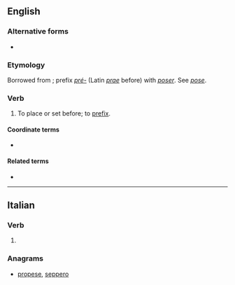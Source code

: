 {{also|préposé|prépose}}
==English==

===Alternative forms===
* {{l|en|præpose}} {{qualifier|archaic|rare}}

===Etymology===
Borrowed from {{bor|en|fr|préposer}}; prefix ''[[pré-]]'' (Latin ''[[prae]]'' before) with ''[[poser]]''. See ''[[pose]]''.

===Verb===
{{en-verb|prepos}}

# {{lb|en|transitive}} To place or set before; to [[prefix]].
#: {{rfquotek|Fuller}}

====Coordinate terms====
* {{l|en|postpose}}

====Related terms====
* {{l|en|preposition}}

----

==Italian==

===Verb===
{{head|it|verb form}}

# {{inflection of|preporre||3|s|phis|lang=it}}

===Anagrams===
* [[propese#Italian|propese]], [[seppero#Italian|seppero]]